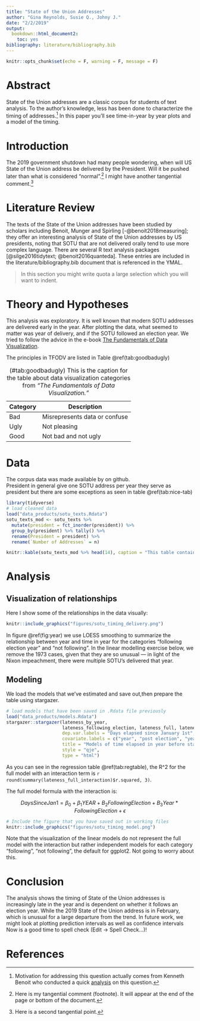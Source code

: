 ```yaml
---
title: "State of the Union Addresses"
author: "Gina Reynolds, Susie Q., Johny J."
date: "2/2/2019"
output: 
  bookdown::html_document2:
    toc: yes
bibliography: literature/bibliography.bib
---
```



<!-- In your final paper you won't often want to echo code. Or see warning or messages on coding at this point.  So let's set the knitter setting to echo, warning and message to F globally -->

```r
knitr::opts_chunk$set(echo = F, warning = F, message = F)
```



# Abstract

State of the Union addresses are a classic corpus for students of text analysis.  To the author's knowledge, less has been done to characterize the timing of addresses.[^0]  In this paper you'll see time-in-year by year plots and a model of the timing.  

[^0]: Motivation for addressing this question actually comes from Kenneth Benoit who conducted a quick [analysis](https://twitter.com/kenbenoit/status/1088304778088566785) on this question.  


# Introduction

The 2019 government shutdown had many people wondering, when will US State of the Union address be delivered by the President.  Will it be pushed later than what is considered "normal".[^1] I might have another tangential comment.[^2] 

[^1]: Here is my tangential comment (footnote). It will appear at the end of the page or bottom of the document. 

[^2]: Here is a second tangential point.

# Literature Review

The texts of the State of the Union addresses have been studied by scholars including Benoit, Munger and Spirling [-@benoit2018measuring]; they offer an interesting analysis of State of the Union addresses by US presidents, noting that SOTU that are not delivered orally tend to use more complex language. There are several R text analysis packages [@silge2016tidytext; @benoit2016quanteda].   These entries are included in the literature/bibliography.bib document that is referenced in the YMAL.  

> In this section you might write quota a large selection which you will want to indent.


# Theory and Hypotheses

This analysis was exploratory.  It is well known that modern SOTU addresses are delivered early in the year.  After plotting the data, what seemed to matter was year of delivery, and if the SOTU followed an election year.  We tried to follow the advice in the e-book [The Fundamentals of Data Visualization](https://serialmentor.com/dataviz).

The principles in TFODV are listed in Table \@ref(tab:goodbadugly)  

Category | Description
-----|------
Bad  | Misrepresents data or confuse
Ugly | Not pleasing
Good | Not bad and not ugly

Table: (#tab:goodbadugly) This is the caption for the table about data visualization categories from *"The Fundamentals of Data Visualization."*



# Data 


The corpus data was made available by  on github.  
President in general give one SOTU address per year they serve as president but there are some exceptions as seen in table \@ref(tab:nice-tab) 


```r
library(tidyverse)
# load cleaned data
load("data_products/sotu_texts.Rdata")
sotu_texts_mod <- sotu_texts %>% 
  mutate(president = fct_inorder(president)) %>% 
  group_by(president) %>% tally() %>% 
  rename(President = president) %>% 
  rename(`Number of Addresses` = n) 

knitr::kable(sotu_texts_mod %>% head(14), caption = "This table contains presidents and the number of SOTU that they have given")
```


# Analysis

## Visualization of relationships

Here I show some of the relationships in the data visually:

```r
knitr::include_graphics("figures/sotu_timing_delivery.png")
```

In figure \@ref(fig:year) we use LOESS smoothing to summarize the relationship between year and time in year for the categories "following election year" and "not following".  In the linear modelling exercise below, we remove the 1973 cases, given that they are so unusual --- in light of the Nixon impeachment, there were multiple SOTU's delivered that year. 


## Modeling


<!-- If compiling to html: -->

We load the models that we've estimated and save out,then prepare the table using stargazer.

```r
# load models that have been saved in .Rdata file previously
load("data_products/models.Rdata")
stargazer::stargazer(lateness_by_year,
                     lateness_following_election, lateness_full, lateness_full_interaction,
                     dep.var.labels = "Days elapsed since January 1st",
                     covariate.labels = c("year", "post election", "year*post election"),
                     title = "Models of time elapsed in year before state of the union address (#tab:regtable)",
                     style = "qje",
                     type = "html")
```





<!-- If compiling to pdf: in the ymal you will change: bookdown::pdf_document2.  Note that setting the label is done differently than the knit to html version.-->

<!-- ```{r regtable_pdf,  results = "asis"} -->
<!-- load("data_products/models.Rdata") -->
<!-- stargazer::stargazer(lateness_by_year, -->
<!--                      lateness_following_election, lateness_full, lateness_full_interaction, -->
<!--                      dep.var.labels = "Days elapsed since January 1st", -->
<!--                      covariate.labels = c("year", "post election", "year*post election"), -->
<!--                      type = "latex", font.size = "tiny", -->
<!--                      title  = "Models of time elapsed in year before state of the union address", -->
<!--                      header = FALSE, -->
<!--                      label = "tab:regtable" -->
<!--                     ) -->
<!-- # Todo figure out how to get stargazer message not to show -->
<!-- ``` -->



As you can see in the regression table \@ref(tab:regtable), the R^2 for the full model with an interaction term is `r round(summary(lateness_full_interaction)$r.squared, 3)`.


The full model formula with the interaction is:


$$ DaysSinceJan1 = \beta_0  + \beta_1YEAR + B_2FollowingElection + B_3Year*FollowingElection + \epsilon $$

```r
# Include the figure that you have saved out in working files
knitr::include_graphics("figures/sotu_timing_model.png")
```


Note that the visualization of the linear models do not represent the full model with the interaction but rather independent models for each category "following", "not following", the default for ggplot2.  Not going to worry about this.  


# Conclusion


The analysis shows the timing of State of the Union addresses is increasingly late in the year and is dependent on whether it follows an election year.  While the 2019 State of the Union address is in February, which is unusual for a large departure from the trend.  In future work, we might look at plotting prediction intervals as well as confidence intervals  Now is a good time to spell check (Edit -> Spell Check...)!   


# References 

<!-- The bibliography will automatically appear here if you cite some sources.  -->



